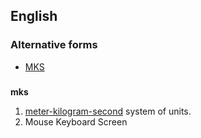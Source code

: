 ==English==

===Alternative forms===
* [[MKS]]

==={{initialism-old|en}}===
'''mks'''

# [[meter-kilogram-second]] system of units.
# Mouse Keyboard Screen